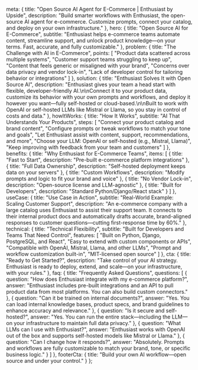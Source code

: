 
  meta: {
    title: "Open Source AI Agent for E-Commerce | Enthusiast by Upside",
    description: "Build smarter workflows with Enthusiast, the open-source AI agent for e-commerce. Customize prompts, connect your catalog, and deploy on your own infrastructure."
  },
  hero: {
    title: "Open Source AI for E-Commerce",
    subtitle: "Enthusiast helps e-commerce teams automate content, streamline support, and unlock product knowledge—on your terms. Fast, accurate, and fully customizable."
  },
  problem: {
    title: "The Challenge with AI in E-Commerce",
    points: [
      "Product data scattered across multiple systems",
      "Customer support teams struggling to keep up",
      "Content that feels generic or misaligned with your brand",
      "Concerns over data privacy and vendor lock-in",
      "Lack of developer control for tailoring behavior or integrations"
    ]
  },
  solution: {
    title: "Enthusiast Solves It with Open Source AI",
    description: "Enthusiast gives your team a head start with flexible, developer-friendly AI.\n\nConnect it to your product data, customize its behavior with your own prompts and workflows, and deploy it however you want—fully self-hosted or cloud-based.\n\nBuilt to work with OpenAI or self-hosted LLMs like Mistral or Llama, so you stay in control of costs and data."
  },
  howItWorks: {
    title: "How It Works",
    subtitle: "AI That Understands Your Products",
    steps: [
      "Connect your product catalog and brand content",
      "Configure prompts or tweak workflows to match your tone and goals",
      "Let Enthusiast assist with content, support, recommendations, and more",
      "Choose your LLM: OpenAI or self-hosted (e.g., Mistral, Llama)",
      "Keep improving with feedback from your team and customers"
    ]
  },
  benefits: {
    title: "Why Enthusiast for E-Commerce Teams",
    items: [
      {
        title: "Fast to Start",
        description: "Pre-built e-commerce platform integrations"
      },
      {
        title: "Full Data Ownership",
        description: "Self-hosted deployment keeps data on your servers"
      },
      {
        title: "Custom Workflows",
        description: "Modify prompts and logic to fit your brand and voice"
      },
      {
        title: "No Vendor Lock-in",
        description: "Open-source license and LLM-agnostic"
      },
      {
        title: "Built for Developers",
        description: "Standard Python/Django/React stack"
      }
    ]
  },
  useCase: {
    title: "Use Case in Action",
    subtitle: "Real-World Example: Scaling Customer Support",
    description: "An e-commerce company with a large catalog uses Enthusiast to assist their support team. It connects to their internal product docs and automatically drafts accurate, brand-aligned responses to customer questions—cutting first-response time by 60%."
  },
  technical: {
    title: "Technical Flexibility",
    subtitle: "Built for Developers and Teams That Need Control",
    features: [
      "Built on Python, Django, PostgreSQL, and React",
      "Easy to extend with custom components or APIs",
      "Compatible with OpenAI, Mistral, Llama, and other LLMs",
      "Prompt and workflow customization built-in",
      "MIT-licensed open source"
    ]
  },
  cta: {
    title: "Ready to Get Started?",
    description: "Take control of your AI strategy. Enthusiast is ready to deploy, extend, and scale—on your infrastructure, with your rules."
  },
  faq: {
    title: "Frequently Asked Questions",
    questions: [
      {
        question: "How does Enthusiast integrate with my e-commerce platform?",
        answer: "Enthusiast includes pre-built integrations and an API to pull product data from most platforms. You can also build custom connectors."
      },
      {
        question: "Can it be trained on internal documents?",
        answer: "Yes. You can load internal knowledge bases, product specs, and brand guidelines to enhance accuracy and relevance."
      },
      {
        question: "Is it secure and self-hosted?",
        answer: "Yes. You can run the entire stack—including the LLM—on your infrastructure to maintain full data privacy."
      },
      {
        question: "What LLMs can I use with Enthusiast?",
        answer: "Enthusiast works with OpenAI out of the box and supports self-hosted models like Mistral or Llama."
      },
      {
        question: "Can I change how it responds?",
        answer: "Absolutely. Prompts and workflows are fully customizable to match your brand, tone, or specific business logic."
      }
    ]
  },
  footerCta: {
    title: "Build your own AI workflow—open source and under your control."
  }
};

<FeaturePageLayout content={content} />
